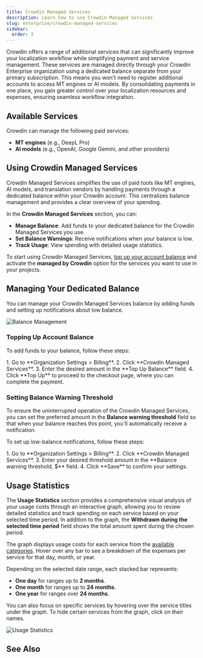 ```yaml
---
title: Crowdin Managed Services
description: Learn how to use Crowdin Managed Services
slug: enterprise/crowdin-managed-services
sidebar:
  order: 3
---
```



Crowdin offers a range of additional services that can significantly improve your localization workflow while simplifying payment and service management. These services are managed directly through your Crowdin Enterprise organization using a dedicated balance separate from your primary subscription. This means you won't need to register additional accounts to access MT engines or AI models. By consolidating payments in one place, you gain greater control over your localization resources and expenses, ensuring seamless workflow integration.

## Available Services

Crowdin can manage the following paid services:

- **MT engines** (e.g., DeepL Pro)
- **AI models** (e.g., OpenAI, Google Gemini, and other providers)

<CardGrid>
  <LinkCard
    title="Machine Translation"
    description="Read more about Machine Translation and how to use it."
    href="/enterprise/machine-translation/"
  />
  <LinkCard
    title="Crowdin AI"
    description="Read more about Crowdin AI and how to use it."
    href="/enterprise/crowdin-ai/"
  />
</CardGrid>

## Using Crowdin Managed Services

Crowdin Managed Services simplifies the use of paid tools like MT engines, AI models, and translation vendors by handling payments through a dedicated balance within your Crowdin account. This centralizes balance management and provides a clear overview of your spending.

In the **Crowdin Managed Services** section, you can:

- **Manage Balance**: Add funds to your dedicated balance for the Crowdin Managed Services you use.
- **Set Balance Warnings**: Receive notifications when your balance is low.
- **Track Usage**: View spending with detailed usage statistics.

To start using Crowdin Managed Services, [top up your account balance](#topping-up-account-balance) and activate the **managed by Crowdin** option for the services you want to use in your projects.

## Managing Your Dedicated Balance

You can manage your Crowdin Managed Services balance by adding funds and setting up notifications about low balance.

<Image src={balanceManagement} alt="Balance Management" />

### Topping Up Account Balance

To add funds to your balance, follow these steps:

<Steps>
  1. Go to **Organization Settings > Billing**.
  2. Click **Crowdin Managed Services**.
  3. Enter the desired amount in the **Top Up Balance** field.
  4. Click **Top Up** to proceed to the checkout page, where you can complete the payment.
</Steps>

### Setting Balance Warning Threshold

To ensure the uninterrupted operation of the Crowdin Managed Services, you can set the preferred amount in the **Balance warning threshold** field so that when your balance reaches this point, you'll automatically receive a notification.

To set up low-balance notifications, follow these steps:

<Steps>
  1. Go to **Organization Settings > Billing**.
  2. Click **Crowdin Managed Services**.
  3. Enter your desired threshold amount in the **Balance warning threshold, $** field.
  4. Click **Save** to confirm your settings.
</Steps>

## Usage Statistics

The **Usage Statistics** section provides a comprehensive visual analysis of your usage costs through an interactive graph, allowing you to review detailed statistics and track spending on each service based on your selected time period. In addition to the graph, the **Withdrawn during the selected time period** field shows the total amount spent during the chosen period.

The graph displays usage costs for each service from the [available categories](#available-services). Hover over any bar to see a breakdown of the expenses per service for that day, month, or year.

Depending on the selected date range, each stacked bar represents:

* **One day** for ranges up to **2 months**.
* **One month** for ranges up to **24 months**.
* **One year** for ranges over **24 months**.

You can also focus on specific services by hovering over the service titles under the graph. To hide certain services from the graph, click on their names.

<Image src={usageStats} alt="Usage Statistics" />

## See Also

<CardGrid>
  <LinkCard
    title="Payments and Invoices"
    description="Learn how payments work in Crowdin and how to download invoices."
    href="/enterprise/payments-invoices/"
  />
  <LinkCard
    title="Changing Subscription Plan"
    description="Upgrade or downgrade your subscription plan."
    href="/enterprise/changing-subscription-plan/"
  />
  <LinkCard
    title="App Subscriptions"
    description="Learn how to subscribe to paid apps in the Crowdin Store."
    href="/enterprise/app-subscriptions/"
  />
  <LinkCard
    title="Billing Settings"
    description="Update your billing information and payment method."
    href="/enterprise/billing-settings/"
  />
</CardGrid>

